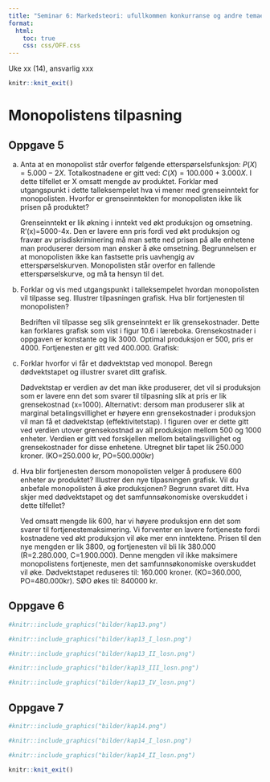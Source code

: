 ```yaml
---
title: "Seminar 6: Markedsteori: ufullkommen konkurranse og andre temaer"
format:
  html:
    toc: true
    css: css/OFF.css
---
```


Uke xx (14), ansvarlig xxx

```r
knitr::knit_exit()
```

# Monopolistens tilpasning
## Oppgave 5
(a) Anta at en monopolist står overfor følgende etterspørselsfunksjon: $P(X)=5.000-2X$. Totalkostnadene er gitt ved: $C(X)=100.000+3.000X$. I dette tilfellet er X omsatt mengde av produktet.
Forklar med utgangspunkt i dette talleksempelet hva vi mener med grenseinntekt for monopolisten. Hvorfor er grenseinntekten for monopolisten ikke lik prisen på produktet?
<div class="sol">
Grenseinntekt er lik økning i inntekt ved økt produksjon og omsetning. R’(x)=5000-4x. Den er lavere enn pris fordi ved økt produksjon og fravær av prisdiskriminering må man sette ned prisen på alle enhetene man produserer dersom man ønsker å øke omsetning. Begrunnelsen er at monopolisten ikke kan fastsette pris uavhengig av etterspørselskurven. Monopolisten står overfor en fallende etterspørselskurve, og må ta hensyn til det. 
</div>
(b) Forklar og vis med utgangspunkt i talleksempelet hvordan monopolisten vil tilpasse seg. Illustrer tilpasningen grafisk. Hva blir fortjenesten til monopolisten?
<div class="sol">
Bedriften vil tilpasse seg slik grenseinntekt er lik grensekostnader. Dette kan forklares grafisk som vist i figur 10.6 i læreboka. Grensekostnader i oppgaven er konstante og lik 3000. Optimal produksjon er 500, pris er 4000. Fortjenesten er gitt ved 400.000. Grafisk: 
</div>
(c) Forklar hvorfor vi får et dødvektstap ved monopol. Beregn dødvektstapet og illustrer svaret ditt grafisk.
<div class="sol">
Dødvektstap er verdien av det man ikke produserer, det vil si produksjon som er lavere enn det som svarer til tilpasning slik at pris er lik grensekostnad (x=1000). Alternativt: dersom man produserer slik at marginal betalingsvillighet er høyere enn grensekostnader i produksjon vil man få et dødvektstap (effektivitetstap). I figuren over er dette gitt ved verdien utover grensekostnad av all produksjon mellom 500 og 1000 enheter. Verdien er gitt ved forskjellen mellom betalingsvillighet og grensekostnader for disse enhetene. Utregnet blir tapet lik 250.000 kroner. (KO=250.000 kr, PO=500.000kr)
</div>
(d) Hva blir fortjenesten dersom monopolisten velger å produsere 600 enheter av produktet? Illustrer den nye tilpasningen grafisk. Vil du anbefale monopolisten å øke produksjonen? Begrunn svaret ditt. Hva skjer med dødvektstapet og det samfunnsøkonomiske overskuddet i dette tilfellet?
<div class="sol">
Ved omsatt mengde lik 600, har vi høyere produksjon enn det som svarer til fortjenestemaksimering. Vi forventer en lavere fortjeneste fordi kostnadene ved økt produksjon vil øke mer enn inntektene. Prisen til den nye mengden er lik 3800, og fortjenesten vil bli lik 380.000 (R=2.280.000, C=1.900.000). Denne mengden vil ikke maksimere monopolistens fortjeneste, men det samfunnsøkonomiske overskuddet vil øke. Dødvektstapet reduseres til: 160.000 kroner. (KO=360.000, PO=480.000kr). SØO økes til: 840000 kr. 
</div>

## Oppgave 6

```r
#knitr::include_graphics("bilder/kap13.png")
```
```r
#knitr::include_graphics("bilder/kap13_I_losn.png")
```
```r
#knitr::include_graphics("bilder/kap13_II_losn.png")
```
```r
#knitr::include_graphics("bilder/kap13_III_losn.png")
```
```r
#knitr::include_graphics("bilder/kap13_IV_losn.png")
```

## Oppgave 7
```r
#knitr::include_graphics("bilder/kap14.png")
```
```r
#knitr::include_graphics("bilder/kap14_I_losn.png")
```
```r
#knitr::include_graphics("bilder/kap14_II_losn.png")
```

```r
knitr::knit_exit()
```





